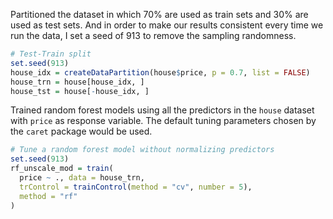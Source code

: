 Partitioned the dataset in which 70% are used as train sets and 30% are used as test sets. And in order to make our results consistent every time we run the data, I set a seed of 913 to remove the sampling randomness.

```r
# Test-Train split
set.seed(913)
house_idx = createDataPartition(house$price, p = 0.7, list = FALSE)
house_trn = house[house_idx, ]
house_tst = house[-house_idx, ]
```

Trained random forest models using all the predictors in the `house` dataset with `price` as response variable. The default tuning parameters chosen by the `caret` package would be used.

```r
# Tune a random forest model without normalizing predictors
set.seed(913)
rf_unscale_mod = train(
  price ~ ., data = house_trn,
  trControl = trainControl(method = "cv", number = 5),
  method = "rf"
)
```

